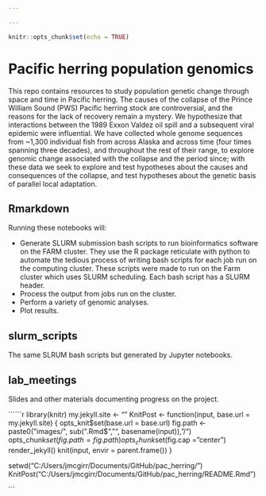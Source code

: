 ```yaml
---

---
```


```r
knitr::opts_chunk$set(echo = TRUE)
```

# Pacific herring population genomics

This repo contains resources to study population genetic change through space and time in Pacific herring. The causes of the collapse of the Prince William Sound (PWS) Pacific herring stock are controversial, and the reasons for the lack of recovery remain a mystery. We hypothesize that interactions between the 1989 Exxon Valdez oil spill and a subsequent viral epidemic were influential. We have collected whole genome sequences from ~1,300 individual fish from across Alaska and across time (four times spanning three decades), and throughout the rest of their range, to explore genomic change associated with the collapse and the period since; with these data we seek to explore and test hypotheses about the causes and consequences of the collapse, and test hypotheses about the genetic basis of parallel local adaptation.

## Rmarkdown

Running these notebooks will:

- Generate SLURM submission bash scripts to run bioinformatics software on the FARM cluster. They use the R package reticulate with python to automate the tedious process of writing bash scripts for each job run on the computing cluster. These scripts were made to run on the Farm cluster which uses SLURM scheduling. Each bash script has a SLURM header.
- Process the output from jobs run on the cluster.
- Perform a variety of genomic analyses.
- Plot results.

## slurm_scripts

The same SLRUM bash scripts but generated by Jupyter notebooks.

## lab_meetings

Slides and other materials documenting progress on the project.



``````r
library(knitr)
my.jekyll.site <- ""
KnitPost <- function(input, base.url = my.jekyll.site) {
  opts_knit$set(base.url = base.url)
  fig.path <- paste0("images/", sub(".Rmd$", "", basename(input)), "/")
  opts_chunk$set(fig.path = fig.path)
  opts_chunk$set(fig.cap = "center")
  render_jekyll()
  knit(input, envir = parent.frame())
}

setwd("C:/Users/jmcgirr/Documents/GitHub/pac_herring/")
KnitPost("C:/Users/jmcgirr/Documents/GitHub/pac_herring/README.Rmd")

```